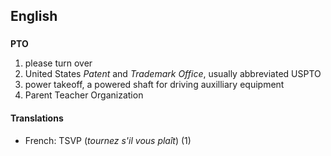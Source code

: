 ==English==
==={{initialism}}===
'''PTO'''

#please turn over
#United States ''Patent'' and ''Trademark Office'', usually abbreviated USPTO
#power takeoff, a powered shaft for driving auxilliary equipment
#Parent Teacher Organization

====Translations====
*French: TSVP (''tournez s'il vous plaît'') (1)